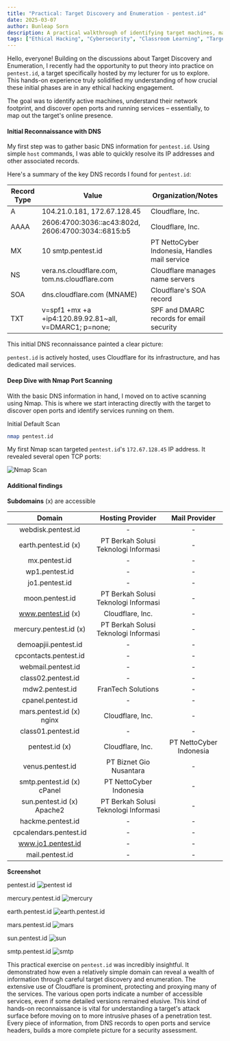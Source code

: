 ```yaml
---
title: "Practical: Target Discovery and Enumeration - pentest.id"
date: 2025-03-07 
author: Bunleap Sorn
description: A practical walkthrough of identifying target machines, mapping DNS records, and conducting port scans on pentest.id using Kali Linux tools. 
tags: ["Ethical Hacking", "Cybersecurity", "Classroom Learning", "Target Discovery", "Enumeration", "Case Study"]
---
```


Hello, everyone! Building on the discussions about Target Discovery and Enumeration, I recently had the opportunity to put theory into practice on `pentest.id`, a target specifically hosted by my lecturer for us to explore. This hands-on experience truly solidified my understanding of how crucial these initial phases are in any ethical hacking engagement.

The goal was to identify active machines, understand their network footprint, and discover open ports and running services – essentially, to map out the target's online presence.

#### Initial Reconnaissance with DNS

My first step was to gather basic DNS information for `pentest.id`. Using simple `host` commands, I was able to quickly resolve its IP addresses and other associated records.

Here's a summary of the key DNS records I found for `pentest.id`:

| Record Type | Value |Organization/Notes |
|-------------|-------|-------------------|
| A | 104.21.0.181, 172.67.128.45 | Cloudflare, Inc. | 
| AAAA | 2606:4700:3036::ac43:802d, 2606:4700:3034::6815:b5 | Cloudflare, Inc. | 
| MX | 10 smtp.pentest.id | PT NettoCyber Indonesia, Handles mail service |
| NS | vera.ns.cloudflare.com, tom.ns.cloudflare.com | Cloudflare manages name servers |
| SOA | dns.cloudflare.com (MNAME) | Cloudflare's SOA record |
| TXT | v=spf1 +mx +a +ip4:120.89.92.81~all, v=DMARC1; p=none; | SPF and DMARC records for email security |

This initial DNS reconnaissance painted a clear picture: 

`pentest.id` is actively hosted, uses Cloudflare for its infrastructure, and has dedicated mail services.

#### Deep Dive with Nmap Port Scanning

With the basic DNS information in hand, I moved on to active scanning using Nmap. This is where we start interacting directly with the target to discover open ports and identify services running on them.

Initial Default Scan 

```bash
nmap pentest.id
```

My first Nmap scan targeted `pentest.id`'s `172.67.128.45` IP address. It revealed several open TCP ports:

![Nmap Scan](https://i.imgur.com/apf0psi.png)

#### Additional findings

**Subdomains** (x) are accessible

|           Domain           |           Hosting Provider           |      Mail Provider      |
|:--------------------------:|:------------------------------------:|:-----------------------:|
| webdisk.pentest.id         | ‐                                    | ‐                       |
| earth.pentest.id (x)       | PT Berkah Solusi Teknologi Informasi | ‐                       |
| mx.pentest.id              | ‐                                    | ‐                       |
| wp1.pentest.id             | ‐                                    | ‐                       |
| jo1.pentest.id             | ‐                                    | ‐                       |
| moon.pentest.id            | PT Berkah Solusi Teknologi Informasi | ‐                       |
| www.pentest.id (x)         | Cloudflare, Inc.                     | ‐                       |
| mercury.pentest.id (x)     | PT Berkah Solusi Teknologi Informasi | ‐                       |
| demoapjii.pentest.id       | ‐                                    | ‐                       |
| cpcontacts.pentest.id      | ‐                                    | ‐                       |
| webmail.pentest.id         | ‐                                    | ‐                       |
| class02.pentest.id         | ‐                                    | ‐                       |
| mdw2.pentest.id            | FranTech Solutions                   | ‐                       |
| cpanel.pentest.id          | ‐                                    | ‐                       |
| mars.pentest.id (x) nginx  | Cloudflare, Inc.                     | ‐                       |
| class01.pentest.id         | ‐                                    | ‐                       |
| pentest.id (x)             | Cloudflare, Inc.                     | PT NettoCyber Indonesia |
| venus.pentest.id           | PT Biznet Gio Nusantara              | ‐                       |
| smtp.pentest.id (x) cPanel | PT NettoCyber Indonesia              | ‐                       |
| sun.pentest.id (x) Apache2 | PT Berkah Solusi Teknologi Informasi | ‐                       |
| hackme.pentest.id          | ‐                                    | ‐                       |
| cpcalendars.pentest.id     | ‐                                    | ‐                       |
| www.jo1.pentest.id         | ‐                                    | ‐                       |
| mail.pentest.id            | ‐                                    | ‐                       |

**Screenshot**

pentest.id
![pentest id](https://i.imgur.com/uq0gImy.png)

mercury.pentest.id
![mercury](https://i.imgur.com/Gjre1Oy.png)

earth.pentest.id
![earth.pentest.id](https://i.imgur.com/7BzXKsC.png)

mars.pentest.id
![mars](https://i.imgur.com/4pm1YF8.png)

sun.pentest.id
![sun](https://i.imgur.com/U35Ke6s.png)

smtp.pentest.id
![smtp](https://i.imgur.com/qPAyWrN.png)

This practical exercise on `pentest.id` was incredibly insightful. It demonstrated how even a relatively simple domain can reveal a wealth of information through careful target discovery and enumeration. The extensive use of Cloudflare is prominent, protecting and proxying many of the services. The various open ports indicate a number of accessible services, even if some detailed versions remained elusive. This kind of hands-on reconnaissance is vital for understanding a target's attack surface before moving on to more intrusive phases of a penetration test. Every piece of information, from DNS records to open ports and service headers, builds a more complete picture for a security assessment.